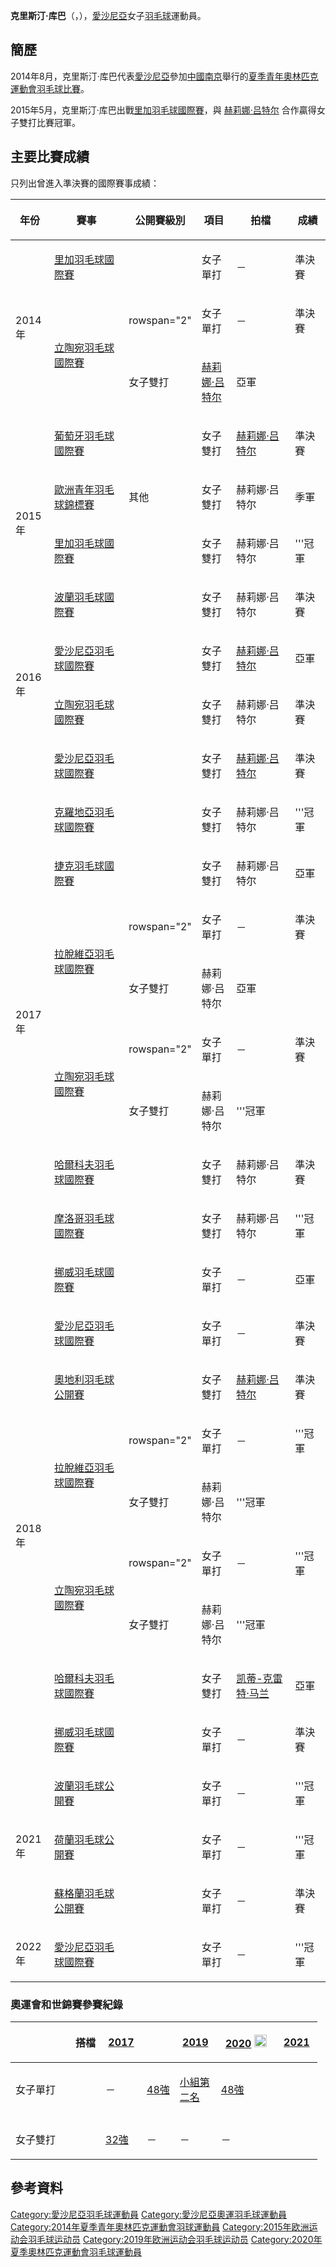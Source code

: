 {{noteTA|G1=Badminton}}
{{Infobox 羽球選手
| playername              = 克里斯汀·库巴<br/>{{lang|et|Kristin Kuuba}}
| image                   = 
| size                    = 
| caption                 = 
| birth_name              = 
| date_of_birth           = {{birth_date_and_age|1997|2|15}}<ref name="15Baku">{{cite web|title=Athletes - Estonia EST - Kristin Kuuba|url=http://www.baku2015.com/athletes/athlete=kuuba-kristin-1007769/index.html?intcmp=athletes-hub|publisher=Baku 2015 European Games official website|access-date=2015-06-19|archive-url=https://web.archive.org/web/20161009120207/http://www.baku2015.com/athletes/athlete=kuuba-kristin-1007769/index.html?intcmp=athletes-hub|archive-date=2016-10-09|dead-url=yes}}{{en}}</ref>
| place_of_birth          = {{EST}}[[塔尔图|塔尔图]]<ref name="15Baku"/>
| height                  = {{height|m=1.76}}<ref name="15Baku"/>
| weight                  = {{weight|kg=69}}<ref name="15Baku"/>
| event                   = 女子單打、女子雙打、混合雙打
| country                 = {{EST}}
| years_started           = 
| handedness              = 
| coach                   = 
| highest_ranking         = 第105位（女雙-[[赫莉娜·吕特尔|吕特尔]]）
| date_of_highest_ranking = 2015年4月2日<ref name="ranking">[http://bwfcontent.tournamentsoftware.com/ranking/player.aspx?id=9232&player=300579 BWF World Ranking - Ranking of Kristin KUUBA (73015)]{{en}}</ref>
| current_ranking         = 第321位（女單）<br/>第108位（女雙-[[赫莉娜·吕特尔|吕特尔]]）<br/>第646位（混雙-[[Mihkel_Laanes|Laanes]]）<br/>第1317位（混雙-[[劳尔·凯斯纳|凯斯纳]]）
| date_of_current_ranking = 2015年6月18日<ref>[http://bwfcontent.tournamentsoftware.com/ranking/category.aspx?id=9232&category=473 BWF World Ranking - BWF世界排名榜 (6/18/2015) - Women's singles] {{Wayback|url=http://bwfcontent.tournamentsoftware.com/ranking/category.aspx?id=9232&category=473 |date=20181001141119 }}{{en}}</ref><ref>[http://bwfcontent.tournamentsoftware.com/ranking/category.aspx?id=9232&category=475 BWF World Ranking - BWF世界排名榜 (6/18/2015) - Women's doubles] {{Webarchive|url=https://archive.is/20150619044231/http://bwfcontent.tournamentsoftware.com/ranking/category.aspx?id=9232&category=475 |date=2015-06-19 }}{{en}}</ref><ref>[http://bwfcontent.tournamentsoftware.com/ranking/category.aspx?id=9232&category=476 BWF World Ranking - BWF世界排名榜 (6/18/2015) - Mixed doubles] {{Wayback|url=http://bwfcontent.tournamentsoftware.com/ranking/category.aspx?id=9232&category=476 |date=20181001141233 }}{{en}}</ref>
| played                  = 73勝–57負（女單）<br/>73勝–51負（女雙）<br/>29勝–23負（混雙）
| titles                  = 
| bwf_profile             = AE0E382A-9A6C-49B5-95DE-F6881185FAFE
| bwf_id                  = 73015
| updated                 = 2015年6月19日
}}
{{MedalTableTop}}
{{MedalSport | 女子[[羽毛球|羽毛球]]}}
{{MedalCountry | {{EST}}}}
{{MedalCompetition | [[歐洲青年羽毛球錦標賽|歐洲青年羽毛球錦標賽]]}}
{{MedalBronze| [[2015年歐洲青年羽毛球錦標賽|2015年 盧賓]] | 女子雙打 }}
{{MedalBottom}}
'''克里斯汀·库巴'''（{{lang-et|'''Kristin Kuuba'''}}，{{bd|1997年|2月15日|}}），[[愛沙尼亞|愛沙尼亞]]女子[[羽毛球|羽毛球]]運動員。

==簡歷==
2014年8月，克里斯汀·库巴代表[[2014年夏季青年奧林匹克運動會愛沙尼亞代表團|愛沙尼亞]]參加[[中國|中國]][[南京|南京]]舉行的[[2014年夏季青年奧林匹克運動會|夏季青年奧林匹克運動會]][[2014年夏季青年奧林匹克運動會羽毛球比賽|羽毛球比賽]]。

2015年5月，克里斯汀·库巴出戰[[2015年里加羽毛球國際賽|里加羽毛球國際賽]]，與 [[赫莉娜·吕特尔|赫莉娜·吕特尔]] 合作贏得女子雙打比賽冠軍。

==主要比賽成績==
只列出曾進入準決賽的國際賽事成績：
{| class=wikitable style="text-align:center; font-size:small;" 
!width="50"|年份
!width="180"|賽事
!width="80"|公開賽級別
!width="60"|項目
!width="120"|拍檔
!width="50"|成績
|-
!rowspan="3"|2014年
|[[2014年里加羽毛球國際賽|里加羽毛球國際賽]]
|{{BWFFS}}
|女子單打
|－
|bgcolor="#b8860b"|準決賽
|-
|rowspan="2"|[[2014年立陶宛羽毛球國際賽|立陶宛羽毛球國際賽]]
|rowspan="2" {{BWFFS}}
|女子單打
|－
|bgcolor="#b8860b"|準決賽
|-
|女子雙打
|[[赫莉娜·吕特尔|赫莉娜·吕特尔]]
|bgcolor="silver"|亞軍
|-
!rowspan="4"|2015年
|[[2015年葡萄牙羽毛球國際賽|葡萄牙羽毛球國際賽]]
|{{BWFIS}}
|女子雙打
|[[赫莉娜·吕特尔|赫莉娜·吕特尔]]
|bgcolor="#b8860b"|準決賽
|-
|[[2015年歐洲青年羽毛球錦標賽|歐洲青年羽毛球錦標賽]]
|其他
|女子雙打
|赫莉娜·吕特尔
|bgcolor="#b8860b"|季軍
|-
|[[2015年里加羽毛球國際賽|里加羽毛球國際賽]]
|{{BWFFS}}
|女子雙打
|赫莉娜·吕特尔
|bgcolor="gold"|'''冠軍
|-
|[[2015年波蘭羽毛球國際賽|波蘭羽毛球國際賽]]
|{{BWFIS}}
|女子雙打
|赫莉娜·吕特尔
|bgcolor="#b8860b"|準決賽
|-
!rowspan="2"|2016年
|[[2016年愛沙尼亞羽毛球國際賽|愛沙尼亞羽毛球國際賽]]
|{{BWFIS}}
|女子雙打
|[[赫莉娜·吕特尔|赫莉娜·吕特尔]]
|bgcolor="silver"|亞軍
|-
|[[2016年立陶宛羽毛球國際賽|立陶宛羽毛球國際賽]]
|{{BWFFS}}
|女子雙打
|赫莉娜·吕特尔
|bgcolor="#b8860b"|準決賽
|-
!rowspan="10"|2017年
|[[2017年愛沙尼亞羽毛球國際賽|愛沙尼亞羽毛球國際賽]]
|{{BWFIS}}
|女子雙打
|[[赫莉娜·吕特尔|赫莉娜·吕特尔]]
|bgcolor="#b8860b"|準決賽
|-
|[[2017年克羅地亞羽毛球國際賽|克羅地亞羽毛球國際賽]]
|{{BWFFS}}
|女子雙打
|赫莉娜·吕特尔
|bgcolor="gold"|'''冠軍
|-
|[[2017年捷克羽毛球國際賽|捷克羽毛球國際賽]]
|{{BWFFS}}
|女子雙打
|赫莉娜·吕特尔
|bgcolor="silver"|亞軍
|-
|rowspan="2"|[[2017年拉脫維亞羽毛球國際賽|拉脫維亞羽毛球國際賽]]
|rowspan="2" {{BWFFS}}
|女子單打
|－
|bgcolor="#b8860b"|準決賽
|-
|女子雙打
|赫莉娜·吕特尔
|bgcolor="silver"|亞軍
|-
|rowspan="2"|[[2017年立陶宛羽毛球國際賽|立陶宛羽毛球國際賽]]
|rowspan="2" {{BWFFS}}
|女子單打
|－
|bgcolor="#b8860b"|準決賽
|-
|女子雙打
|赫莉娜·吕特尔
|bgcolor="gold"|'''冠軍
|-
|[[2017年哈爾科夫羽毛球國際賽|哈爾科夫羽毛球國際賽]]
|{{BWFIC}}
|女子雙打
|赫莉娜·吕特尔
|bgcolor="#b8860b"|準決賽
|-
|[[2017年摩洛哥羽毛球國際賽|摩洛哥羽毛球國際賽]]
|{{BWFIS}}
|女子雙打
|赫莉娜·吕特尔
|bgcolor="gold"|'''冠軍
|-
|[[2017年挪威羽毛球國際賽|挪威羽毛球國際賽]]
|{{BWFIS}}
|女子單打
|－
|bgcolor="silver"|亞軍
|-
!rowspan="8"|2018年
|[[2018年愛沙尼亞羽毛球國際賽|愛沙尼亞羽毛球國際賽]]
|{{BWFIS}}
|女子單打
|－
|bgcolor="#b8860b"|準決賽
|-
|[[2018年奧地利羽毛球公開賽|奧地利羽毛球公開賽]]
|{{BWFIC}}
|女子雙打
|[[赫莉娜·吕特尔|赫莉娜·吕特尔]]
|bgcolor="#b8860b"|準決賽
|-
|rowspan="2"|[[2018年拉脫維亞羽毛球國際賽|拉脫維亞羽毛球國際賽]]
|rowspan="2" {{BWFFS}}
|女子單打
|－
|bgcolor="gold"|'''冠軍
|-
|女子雙打
|赫莉娜·吕特尔
|bgcolor="gold"|'''冠軍
|-
|rowspan="2"|[[2018年立陶宛羽毛球國際賽|立陶宛羽毛球國際賽]]
|rowspan="2" {{BWFFS}}
|女子單打
|－
|bgcolor="gold"|'''冠軍
|-
|女子雙打
|赫莉娜·吕特尔
|bgcolor="gold"|'''冠軍
|-
|[[2018年哈爾科夫羽毛球國際賽|哈爾科夫羽毛球國際賽]]
|{{BWFIC}}
|女子雙打
|[[凯蒂-克雷特·马兰|凯蒂-克雷特·马兰]]
|bgcolor="silver"|亞軍
|-
|[[2018年挪威羽毛球國際賽|挪威羽毛球國際賽]]
|{{BWFIS}}
|女子單打
|－
|bgcolor="#b8860b"|準決賽
|-
!rowspan="3"|2021年
|[[2021年波蘭羽毛球公開賽|波蘭羽毛球公開賽]]
|{{BWFIC}}
|女子單打
|－
|bgcolor="gold"|'''冠軍
|-
|[[2021年荷蘭羽毛球公開賽|荷蘭羽毛球公開賽]]
|{{BWFIC}}
|女子單打
|－
|bgcolor="gold"|'''冠軍
|-
|[[2021年蘇格蘭羽毛球公開賽|蘇格蘭羽毛球公開賽]]
|{{BWFIC}}
|女子單打
|－
|bgcolor="#b8860b"|準決賽
|-
!rowspan="1"|2022年
|[[2022年愛沙尼亞羽毛球國際賽|愛沙尼亞羽毛球國際賽]]
|{{BWFIS}}
|女子單打
|－
|bgcolor="gold"|'''冠軍
|}
{{BWF賽事級別索引}}

===奧運會和世錦賽參賽紀錄===
{| class=wikitable style="text-align:center; font-size:small;" 
!
!搭檔
!width="50"|[[2017年世界羽毛球錦標賽|2017]]
|rowspan="4"|
!width="50"|[[2019年世界羽毛球錦標賽|2019]]
!width="80"|[[2020年夏季奧林匹克運動會羽毛球比賽|2020]] [[File:Olympic_rings_without_rims.svg|20px]]
!width="50"|[[2021年世界羽毛球錦標賽|2021]]
|-
|width="80"|女子單打
|{{n/a}}
|－
|[[2019年世界羽毛球錦標賽女子單打項目|48強]]
|[[2020年夏季奧林匹克運動會羽毛球女子單打比賽|小組第二名]]
|[[2021年世界羽毛球錦標賽女子單打項目|48強]]
|-
|
|-
|width="80"|女子雙打
|align="left"|{{nowrap|[[赫莉娜·吕特尔|赫莉娜·吕特尔]]}}
|[[2017年世界羽毛球錦標賽女子雙打項目|32強]]
|－
|－
|－
|}

==參考資料==
{{Reflist}}

{{DEFAULTSORT:Kuuba, Kristin}}
[[Category:愛沙尼亞羽毛球運動員|Category:愛沙尼亞羽毛球運動員]]
[[Category:愛沙尼亞奧運羽毛球運動員|Category:愛沙尼亞奧運羽毛球運動員]]
[[Category:2014年夏季青年奧林匹克運動會羽球運動員|Category:2014年夏季青年奧林匹克運動會羽球運動員]]
[[Category:2015年欧洲运动会羽毛球运动员|Category:2015年欧洲运动会羽毛球运动员]]
[[Category:2019年欧洲运动会羽毛球运动员|Category:2019年欧洲运动会羽毛球运动员]]
[[Category:2020年夏季奧林匹克運動會羽毛球運動員|Category:2020年夏季奧林匹克運動會羽毛球運動員]]